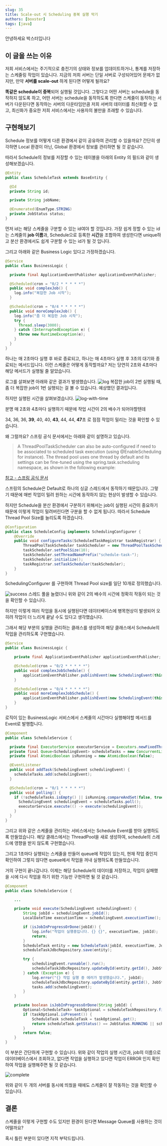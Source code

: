 ```yaml
---
slug: 35
title: Scale-out 시 Scheduling 중복 실행 막기
authors: [boxster]
tags: [java]
---
```

안녕하세요 박스터입니다

## 이 글을 쓰는 이유

저희 서비스에서는 주기적으로 충전기의 상태와 정보를 업데이트하거나, 통계를 저장하는 스케줄링 작업이 있습니다.
지금의 저희 서버는 단일 서버로 구성되어있어 문제가 없지만, 만약 **서버를 scale-out** 하게 된다면 어떻게 될까요?

**똑같은 schedule이 중복**되어 실행될 것입니다. 그렇다고 어떤 서버는 schedule을 동작하지 않도록 하고, 어떤 서버는 schedule을 동작하도록 한다면 스케줄이 동작하는 서버가 다운된다면 동작하는
서버의 다운타임만큼 저희 서버의 데이터를 최신화할 수 없고, 최신화가 중요한 저희 서비스에서는 사용자의 불만을 초래할 수 있습니다.

## 구현해보기

Schedule 정보를 어떻게 다른 환경에서 같이 공유하여 관리할 수 있을까요?
간단히 생각하면 Local 환경이 아닌, Global 환경에서 정보를 관리하면 될 것 같습니다.

따라서 Schedule의 정보를 저장할 수 있는 테이블을 아래의 Entity 의 필드와 같이 생성해보겠습니다.

```java
@Entity
public class ScheduleTask extends BaseEntity {

  @Id
  private String id;

  private String jobName;

  @Enumerated(EnumType.STRING)
  private JobStatus status;
}
```

먼저 id는 해당 스케줄을 구분할 수 있는 id여야 할 것입니다. 가장 쉽게 정할 수 있는 id는 스케줄의 **job 이름**과,
Schedule으로 등록한 **시간**을 조합하여 생성한다면 unique하고 분산 환경에서도 쉽게 구분할 수 있는 id가 될 것 입니다.

그리고 아래와 같은 Business Logic 있다고 가정하겠습니다.
```java
@Service
public class BusinessLogic {

  private final ApplicationEventPublisher applicationEventPublisher;

  @Scheduled(cron = "0/2 * * * * *")
  public void complexJob() {
    log.info("복잡한 Job 시작");
  }

  @Scheduled(cron = "0/4 * * * * *")
  public void moreComplexJob() {
    log.info("좀 더 복잡한 Job 시작");
    try {
      Thread.sleep(3000);
    } catch (InterruptedException e) {
      throw new RuntimeException(e);
    }
  }
}
```
하나는 매 2초마다 실행 후 바로 종료되고, 하나는 매 4초마다 실행 후 3초의 대기와 종료되는 메서드입니다.
이런 스케줄은 어떻게 동작할까요? 저는 당연히 2초와 4초마다 해당 메서드가 실행될 줄 알았습니다.

로그를 살펴보면 아래와 같은 결과가 발생했습니다.
![log](https://github.com/drunkenhw/comments/assets/106640954/5e275085-fce6-43ae-88ca-d3f9c484b6f3)
복잡한 job이 2번 실행될 때, 좀 더 복잡한 job이 1번 실행되는 걸 볼 수 있습니다. 예상했던 결과입니다.

하지만 실행된 시간을 살펴보겠습니다.
![log-with-time](https://github.com/drunkenhw/comments/assets/106640954/abbe2c65-c26b-46ba-a4e3-fc0f4e5a6612)

분명 매 2초와 4초마다 실행하기 때문에 작업 시간이 2의 배수가 되어야할텐데

34, 36, 36, **39**, 40, 40, **43**, 44, 44, **47**초 로 점점 작업이 밀리는 것을 확인할 수 있습니다.

왜 그럴까요? 스프링 공식 문서에서는 아래와 같이 설명하고 있습니다.

> A ThreadPoolTaskScheduler can also be auto-configured if need to be associated to scheduled task execution (using @EnableScheduling for instance). The thread pool uses one thread by default and its settings can be fine-tuned using the spring.task.scheduling namespace, as shown in the following example:


[참고 - 스프링 공식 문서](https://docs.spring.io/spring-boot/docs/current/reference/htmlsingle/#features.task-execution-and-scheduling)

스프링의 Schedule은 Default로 하나의 싱글 스레드에서 동작하기 때문입니다.
그렇기 때문에 매번 작업이 밀려 원하는 시간에 동작하지 않는 현상이 발생할 수 있습니다.

하지만 Schedule을 분산 환경에서 구분하기 위해서는 job이 실행된 시간이 중요하기 때문에 이렇게 작업이 밀려버린다면 구분을 할 수 없게 됩니다.
따라서 Schedule Thread Pool Size를 늘리도록 하겠습니다.

```java
@Configuration
public class ScheduleConfig implements SchedulingConfigurer {
    @Override
    public void configureTasks(ScheduledTaskRegistrar taskRegistrar) {
        ThreadPoolTaskScheduler taskScheduler = new ThreadPoolTaskScheduler();
        taskScheduler.setPoolSize(10);
        taskScheduler.setThreadNamePrefix("schedule-task-");
        taskScheduler.initialize();
        taskRegistrar.setTaskScheduler(taskScheduler);
    }
}
```
SchedulingConfigurer 를 구현하여 Thread Pool size를 일단 10개로 정의했습니다.

![success](https://github.com/drunkenhw/comments/assets/106640954/14b225bc-297e-4e7d-b196-23d779f635c0)
스레드 풀을 늘렸더니 위와 같이 2의 배수의 시간에 정확히 작동이 되는 것을 확인할 수 있습니다.

하지만 이렇게 여러 작업을 동시에 실행된다면 데이터베이스에 병목현상이 발생되어 오히려 작업이 더 느리게 끝날 수도 있다고 생각했습니다.

그래서 해당 부분의 실행을 관리하는 클래스를 생성하여 해당 클래스에서 Schedule의 작업을 관리하도록 구현했습니다.

```java
@Service
public class BusinessLogic {

    private final ApplicationEventPublisher applicationEventPublisher;

    @Scheduled(cron = "0/2 * * * * *")
    public void complexJobSchedule() {
        applicationEventPublisher.publishEvent(new SchedulingEvent(this::complexJob, "complexJob", LocalDateTime.now()));
    }

    @Scheduled(cron = "0/4 * * * * *")
    public void moreComplexJobSchedule() {
        applicationEventPublisher.publishEvent(new SchedulingEvent(this::moreComplexJob, "moreComplexJob", LocalDateTime.now()));
    }
}
```
로직이 있는 BusinessLogic 서비스에서 스케줄의 시간마다 실행해야할 메서드를 Event로 발행합니다.

```java
@Component
public class ScheduleService {

  private final ExecutorService executorService = Executors.newFixedThreadPool(1);
  private final Queue<SchedulingEvent> scheduleTasks = new ConcurrentLinkedQueue<>();
  private final AtomicBoolean isRunning = new AtomicBoolean(false);

  @EventListener
  public void addTask(SchedulingEvent schedulingEvent) {
    scheduleTasks.add(schedulingEvent);
  }

  @Scheduled(cron = "0/1 * * * * *")
  public void polling() {
    if (!scheduleTasks.isEmpty() || isRunning.compareAndSet(false, true)) {
      SchedulingEvent schedulingEvent = scheduleTasks.poll();
      executorService.execute(() -> execute(schedulingEvent));
    }
  }
}
```
그리고 위와 같은 스케줄을 관리하는 서비스에서는 Schedule Event를 받아 실행하도록 만들었습니다. 해당 클래스에서는 ThreadPool을 새로 생성하여, schedule의 스레드에 영향을 받지 않도록 구현했습니다.

그리고 1초마다 실행되는 스케줄을 만들어 queue에 작업이 있는지, 현재 작업 중인지 확인하여 그렇지 않다면 queue에서 작업을 꺼내 실행하도록 만들었습니다.

거의 구현이 끝나갑니다. 이제는 해당 Schedule의 데이터를 저장하고, 작업이 실패했을 시에 다시 작업을 하기 위한 기능만 구현하면 될 것 같습니다.

```java
@Component
public class ScheduleService {

    ...

    private void execute(SchedulingEvent schedulingEvent) {
        String jobId = schedulingEvent.jobId();
        LocalDateTime executionTime = schedulingEvent.executionTime();

        if (isJobInProgressOrDone(jobId)) {
            log.info("작업이 실행중입니다. {} {}", executionTime, jobId);
            return;
        }
        ScheduleTask entity = new ScheduleTask(jobId, executionTime, JobStatus.RUNNING);
        scheduleTaskJdbcRepository.save(entity);

        try {
            schedulingEvent.runnable().run();
            scheduleTaskJdbcRepository.updateById(entity.getId(), JobStatus.DONE);
        } catch (Exception e) {
            log.error("{} 작업 실행 중 에러가 발생했습니다.", jobId);
            scheduleTaskJdbcRepository.updateById(entity.getId(), JobStatus.ERROR);
            tasks.add(schedulingEvent);
        }
    }

    private boolean isJobInProgressOrDone(String jobId) {
        Optional<ScheduleTask> taskOptional = scheduleTaskRepository.findById(jobId);
        if (taskOptional.isPresent()) {
            ScheduleTask scheduleTask = taskOptional.get();
            return scheduleTask.getStatus() == JobStatus.RUNNING || scheduleTask.getStatus() == JobStatus.DONE;
        }
        return false;
    }
}
```
이 부분은 간단하게 구현할 수 있습니다. 위와 같이 작업의 실행 시간과, job의 이름으로 데이터베이스에서 조회하고, 없다면 작업을 실행하고
있다면 작업이 ERROR 인지 확인하여 작업을 실행해주면 될 것 같습니다.

![complete](https://github.com/drunkenhw/comments/assets/106640954/3ff855db-ff8e-4aa4-8b47-ed5b2ff6dd64)

위와 같이 두 개의 서버를 동시에 띄웠을 때에도 스케줄이 잘 작동하는 것을 확인할 수 있습니다.

## 결론
스케줄을 이렇게 구현할 수도 있지만 환경이 된다면 Message Queue를 사용하는 것이 어떨까요?


혹시 틀린 부분이 있다면 지적 부탁드립니다.
